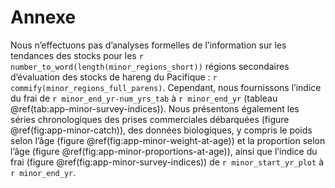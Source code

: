 # Annexe\label{sec:app-minor}

Nous n'effectuons pas d'analyses formelles de l'information sur les tendances des stocks pour les `r number_to_word(length(minor_regions_short))` régions secondaires d'évaluation des stocks de hareng du Pacifique : `r commify(minor_regions_full_parens)`. Cependant, nous fournissons l'indice du frai de `r minor_end_yr-num_yrs_tab` à `r minor_end_yr` (tableau \@ref(tab:app-minor-survey-indices)). Nous présentons également les séries chronologiques des prises commerciales débarquées (figure \@ref(fig:app-minor-catch)), des données biologiques, y compris le poids selon l'âge (figure \@ref(fig:app-minor-weight-at-age)) et la proportion selon l'âge (figure \@ref(fig:app-minor-proportions-at-age)), ainsi que l'indice du frai (figure \@ref(fig:app-minor-survey-indices)) de `r minor_start_yr_plot` à `r minor_end_yr`.
